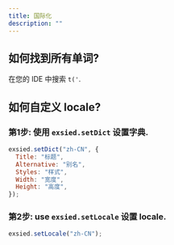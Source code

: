 ```yaml
---
title: 国际化
description: ""
---
```


## 如何找到所有单词?

在您的 IDE 中搜索 `t('`.

## 如何自定义 locale?

### 第1步: 使用 `exsied.setDict` 设置字典.

```js
exsied.setDict("zh-CN", {
  Title: "标题",
  Alternative: "别名",
  Styles: "样式",
  Width: "宽度",
  Height: "高度",
});
```

### 第2步: use `exsied.setLocale` 设置 locale.

```js
exsied.setLocale("zh-CN");
```
